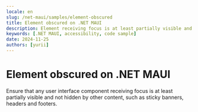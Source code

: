 ```yaml
---
locale: en
slug: /net-maui/samples/element-obscured
title: Element obscured on .NET MAUI
description: Element receiving focus is at least partially visible and not obscured by other content.
keywords: [.NET MAUI, accessibility, code sample]
date: 2024-11-25
authors: [yurii]
---
```


# Element obscured on .NET MAUI

Ensure that any user interface component receiving focus is at least partially visible and not hidden by other content, such as sticky banners, headers and footers.

<CodeSample id="element-obscured" framework="net-maui" locale="en"/>
